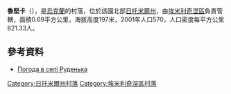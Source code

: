 {{coord|50|54|6|N|27|48|1|E|scale:30000|display=title}}

'''魯堅卡'''（{{lang-uk|Руденька}}），是[[烏克蘭|烏克蘭]]的村落，位於該國北部[[日托米爾州|日托米爾州]]，由[[埃米利奇涅區|埃米利奇涅區]]負責管轄，面積0.69平方公里，海拔高度197米，2001年人口570，人口密度每平方公里821.33人。

==參考資料==
* [http://weather.in.ua/ua/zhitomirskaja/22862 Погода в селі Руденька] {{Wayback|url=http://weather.in.ua/ua/zhitomirskaja/22862 |date=20111219170605 }}

{{DEFAULTSORT:Руденька}}
[[Category:日托米爾州村落|Category:日托米爾州村落]]
[[Category:埃米利奇涅區村落|Category:埃米利奇涅區村落]]


{{Zhytomyr-geo-stub}}